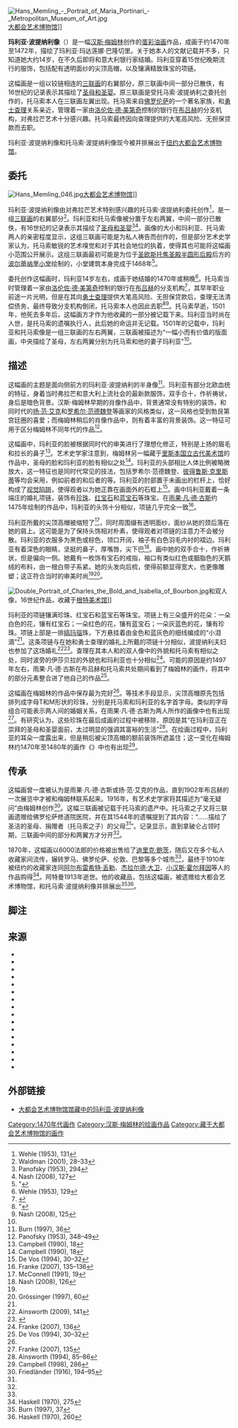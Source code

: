 [[File:Hans_Memling_-_Portrait_of_Maria_Portinari_-_Metropolitan_Museum_of_Art.jpg|thumb]][[大都会艺术博物馆|大都会艺术博物馆]]]]

'''玛利亚·波提纳利像'''（{{lang-it|Ritratto di Maria Portinari}}）是一幅[[汉斯·梅姆林|汉斯·梅姆林]]创作的[[蛋彩画|蛋彩]][[油画|油画]]作品，成画于约1470年至1472年，描绘了玛利亚·玛达莲娜·巴隆切里。关于她本人的文献记载并不多，只知道她大约14岁，在不久后即将和意大利银行家{{link-it|托马索·波提纳利|Tommaso Portinari}}结婚。玛利亚穿着15世纪晚期流行的服饰，包括配有透明面纱的尖顶高帽，以及镶满精致珠宝的项链。

这幅画是一组以铰链相连的[[三联画|三联画]]的右翼部分，原三联画中间一部分已散佚，有16世纪的记录表示其描绘了[[圣母玛利亚_(绘画)|圣母和圣婴]]。原三联画是受托马索·波提纳利之委托创作的，托马索本人在三联画左翼出现。托马索来自[[佛罗伦萨|佛罗伦萨]]的一个著名家族，和[[勇士查理|勇士查理]]关系亲近，管理着一家由[[洛伦佐·德·美第奇|洛伦佐·德·美第奇]]控制的银行在[[布吕赫|布吕赫]]的分支机构，对弗拉芒艺术十分感兴趣。托马索最终因向查理提供的大笔高风险、无担保贷款而去职。

玛利亚·波提纳利像和托马索·波提纳利像现今被并排展出于[[纽约|纽约]][[大都会艺术博物馆|大都会艺术博物馆]]。

==委托==
[[File:Hans_Memling_046.jpg|thumb]][[大都会艺术博物馆|大都会艺术博物馆]]]]

玛利亚·波提纳利像由对弗拉芒艺术特别感兴趣的托马索·波提纳利委托创作<ref>Wehle (1953), 131</ref>，是一组[[三联画|三联画]]的右翼部分<ref name="w2833">Waldman (2001), 28–33</ref>。玛利亚和托马索像被分置于左右两翼，中间一部分已散佚，有16世纪的记录表示其描绘了[[圣母玛利亚_(绘画)|圣母和圣婴]]<ref>Panofsky (1953), 294</ref><ref name="n127">Nash (2008), 127</ref>。画像的大小和玛利亚、托马索两人的亲密程度显示，这组三联画可能是为私人祷告而创作的，但是部分艺术史学家认为，托马索敏锐的艺术嗅觉和对于其社会地位的执着，使得其也可能将这幅画小范围公开展示。这组三联画最初可能是为位于[[圣欧斯托焦圣殿|圣欧斯托焦圣殿]][[半圆形后殿|半圆形后殿]]后方的[[波尔蒂纳里小堂|波尔蒂纳里小堂]]绘制的，小堂建筑本身完成于1468年<ref>"{{cite web|url=http://www.gettyimages.de/detail/nachrichtenfoto/santeustorgios-basilica-milan-portinari-chapel-tomb-of-nachrichtenfoto/629547251#|title=Sant'Eustorgio's basilica, Milan|publisher=J. Paul Getty Museum|accessdate=2016-05-13|archive-date=2016-10-09|archive-url=https://web.archive.org/web/20161009062421/http://www.gettyimages.de/detail/nachrichtenfoto/santeustorgios-basilica-milan-portinari-chapel-tomb-of-nachrichtenfoto/629547251|dead-url=no}}</ref>。

委托创作这幅画时，玛利亚14岁左右，成画于她结婚的1470年或稍晚<ref>Wehle (1953), 129</ref>。托马索当时管理着一家由[[洛伦佐·德·美第奇|洛伦佐·德·美第奇]]控制的银行在[[布吕赫|布吕赫]]的分支机构<ref>{{cite web|url=http://www.metmuseum.org/toah/works-of-art/14.40.626-27/|title=Tommaso di Folco Portinari|publisher=Metropolitan Museum of Art|location=New York|accessdate=2016-01-31|archive-date=2018-11-16|archive-url=https://web.archive.org/web/20181116043306/https://www.metmuseum.org/toah/works-of-art/14.40.626-27/|dead-url=no}}</ref>，其早年职业前途一片光明，但是在其向[[勇士查理|勇士查理]]提供大笔高风险、无担保贷款后，查理无法清偿债务，最终导致分支机构倒闭，托马索本人也因此去职<ref name="Th">"{{cite web|url=http://www.metmuseum.org/art/collection/search/437056?=&imgno=1&tabname=object-information|title=Tommaso di Folco Portinari (1428–1501); Maria Portinari (Maria Maddalena Baroncelli, born 1456)|publisher=Metropolitan Museum of Art|location=New York|accessdate=2016-03-17|archive-date=2018-11-16|archive-url=https://web.archive.org/web/20181116000907/https://www.metmuseum.org/art/collection/search/437056?=&imgno=1&tabname=object-information|dead-url=no}}</ref><ref name="n125">Nash (2008), 125</ref>。托马索早逝，1501年，他死去多年后，这幅画方才作为他收藏的一部分被记载下来。玛利亚当时尚在人世，是托马索的遗嘱执行人，此后她的命运并无记载。1501年的记载中，玛利亚和托马索像是一组三联画的左右两翼，三联画被描述为“一幅小而有价值的版面画，中央描绘了圣母，左右两翼分别为托马索和他的妻子玛利亚”<ref name="Th" />。

==描述==

这幅画的主题是面向侧前方的玛利亚·波提纳利的半身像<ref>Burn (1997), 36</ref>。玛利亚有部分北欧血统的特征，身着当时弗拉芒和意大利上流社会的最新款服饰，双手合十，作祈祷状，身后是暗色背景。汉斯·梅姆林早期的肖像作品中，背景通常没有特别的装饰，和同时代的[[扬·范·艾克|扬·范·艾克]]和[[罗希尔·范德魏登|罗希尔·范德魏登]]等画家的风格类似，这一风格也受到勃艮第宫廷圈的喜爱；而梅姆林稍后的肖像作品中，则有着丰富的背景装饰。这一特征可用于区分梅姆林不同年代的作品<ref>Panofsky (1953), 348–49</ref>。

{{multiple image
 | align        = left
 | direction    = 
 | header_align = 
 | footer_align = 
 | image1       = Hugo van der Goes Portinari 03.JPG
 | width1       = 138
 | caption1     = {{link-en|波提纳利祭坛画|Portinari Altarpiece}}中的玛利亚，约1475年，[[雨果·凡·德·古斯|雨果·凡·德·古斯]]作品，收藏于[[佛罗伦萨|佛罗伦萨]][[乌菲兹美术馆|乌菲兹美术馆]]
 | image2       = Hugo van der Goes Portinari 04.JPG
 | width2       = 138
 | caption2     = 波提纳利祭坛画中的玛格丽特，波提纳利夫妇之女，注意其和玛利亚相似的神情、举止和尖顶高帽
}}

这幅画中，玛利亚的脸被根据同时代的审美进行了理想化修正，特别是上扬的眉毛和拉长的鼻子<ref name="c18">Campbell (1990), 18</ref>。艺术史学家{{link-en|洛恩·坎贝尔|Lorne Campbell (art historian)}}注意到，梅姆林另一幅藏于[[里斯本|里斯本]][[国立古代美术馆|国立古代美术馆]]的作品中，圣母的脸和玛利亚的脸有相似之处<ref name="c18">Campbell (1990), 18</ref>。玛利亚的头部相比人体比例被略微放大，这一特征也是同时代常见的技法，包括罗希尔·范德魏登、[[彼得鲁斯·克里斯蒂|彼得鲁斯·克里斯蒂]]等均会采用，例如前者的{{link-en|仕女像|Portrait of a Lady (van der Weyden)}}和后者的{{link-en|年轻女孩像|Portrait of a Young Girl (Christus)}}等。玛利亚的肘部置于未画出的栏杆上，恰好构成了[[视觉陷阱|视觉陷阱]]，使得观者以为她正靠在画面外的石框上<ref name="dvd30">De Vos (1994), 30–32</ref>。画中玛利亚戴着一条端庄的婚礼项链，装饰有[[珍珠|珍珠]]、[[红宝石|红宝石]]和[[蓝宝石|蓝宝石]]等珠宝。在[[雨果·凡·德·古斯|雨果·凡·德·古斯]]约1475年绘制的作品{{link-en|波提纳利祭坛画|Portinari Altarpiece}}中，玛利亚的头饰十分相似，项链几乎完全一致<ref>Franke (2007), 135–136</ref>。

玛利亚所戴的尖顶高帽被缩短了<ref name="sf19">McConnell (1991), 19</ref>，同时周围缀有透明面纱，面纱从她的颈后落在她的肩上。这可能是为了保持头饰相对朴素，使得观者对项链的注意力不会被分散。玛利亚的衣服多为黑色或棕色，领口开阔，袖子有白色羽毛内衬的褶边。玛利亚有着深色的眼睛，坚挺的鼻子，厚嘴唇，尖下巴<ref name="n126">Nash (2008), 126</ref>。画中她的双手合十，作祈祷状，但是偏向一侧。她戴有一枚饰有宝石的戒指，袖口有类似红色或胭脂色的天鹅绒的布料，由一根白带子系紧。她的头发向后梳，使得前额显得宽大，也更像雕塑；这正符合当时的审美时尚<ref name="sf19" /><ref>Grössinger (1997), 60</ref>。

[[File:Double_Portrait_of_Charles_the_Bold_and_Isabella_of_Bourbon.jpg|right]]和{{link-en|波旁的伊莎贝拉|Isabella of Bourbon}}双人像，16世纪作品，收藏于[[根特美术馆|根特美术馆]]]]

玛利亚的项链镶满珍珠、红宝石和蓝宝石等珠宝。项链上有三朵盛开的花朵：一朵白色的花，镶有红宝石；一朵红色的花，镶有蓝宝石；一朵灰蓝色的花，镶有珍珠。项链上部是一排[[缟玛瑙|缟玛瑙]]珠，下方悬挂着由金色和蓝灰色的细线编成的“小泪滴”<ref name="sf19" />。这条项链与{{link-en|约克的玛格丽特|Margaret of York}}在她和勇士查理的婚礼上所戴的项链十分相似，波提纳利夫妇也参加了这场婚礼<ref>Ainsworth (2009), 141</ref><ref name="a2011">{{cite web|last=Ainsworth|first=Maryan|url=http://www.metmuseum.org/collection/the-collection-online/search/437056?=&imgno=1&tabname=object-information|title=Tommaso di Folco Portinari (1428–1501); Maria Portinari (Maria Maddalena Baroncelli, born 1456)|publisher=Metropolitan Museum of Art|location=New York|year=2011|accessdate=2016-02-07|archive-date=2016-02-14|archive-url=https://web.archive.org/web/20160214000345/http://www.metmuseum.org/collection/the-collection-online/search/437056?=&imgno=1&tabname=object-information|dead-url=no}}</ref>。查理在其本人和{{link-en|波旁的伊莎贝拉|Isabella of Bourbon}}的双人像中的外貌和托马索有相似之处，同时波旁的伊莎贝拉的外貌也和玛利亚也十分相似<ref>Franke (2007), 136</ref>。可能的原因是约1497年左右，雨果·凡·德·古斯在布吕赫和托马索共处期间看到了梅姆林的画作，将其中的部分元素整合进了他自己的作品<ref name="dvd30">De Vos (1994), 30–32</ref>。

这幅画在梅姆林的作品中保存最为完好<ref name="a2011" />。{{link-en|X射线成像术|Radiography}}等技术手段显示，尖顶高帽原先包括排列成字母T和M形状的珍珠，分别是托马索和玛利亚的名字首字母。类似的字母组合可能表示两人间的婚姻关系，在雨果·凡·德·古斯为两人所作的画像中也有出现<ref name="f135">Franke (2007), 135</ref>。有研究认为，这些珍珠在最后成画的过程中被移除，原因是其“在玛利亚正在崇拜的圣母和圣婴面前，太过明显的强调其富裕的生活”<ref>Ainsworth (1994), 85–86</ref>。在绘画过程中，玛利亚的耳朵一度露出来，但是稍后被尖顶高帽的额前装饰所遮盖住；这一变化在梅姆林约1470年至1480年的画作《{{link-en|多恩三联画|Donne Triptych}}》中也有出现<ref name="c286">Campbell (1998), 286</ref>。

==传承==

这幅画曾一度被认为是雨果·凡·德·古斯或扬·范·艾克的作品，直到1902年布吕赫的一次展览中才被和梅姆林联系起来。1916年，有艺术史学家将其描述为“毫无疑问”由梅姆林创作<ref>Friedländer (1916), 194–95</ref>。这幅三联画被记载于托马索的遗产中。托马索之子又将三联画遗赠给佛罗伦萨修道院医院，并在其1544年的遗嘱提到了其内容：“……描绘了圣洁的圣母、捐赠者（托马索之子）的父母<ref name="Th" />”。记录显示，直到拿破仑占领时期，三联画中间的部分和两翼方才分开<ref name="w2833" />。

1870年，这幅画以6000法郎的价格被出售给了[[迪里克·鲍茨|迪里克·鲍茨]]，随后又在多个私人收藏家间流传，辗转罗马、佛罗伦萨、伦敦、巴黎等多个城市<ref name="Th" />，最终于1910年被纽约的收藏家{{link-en|本杰明·阿特曼|Benjamin Altman}}连同[[阿尔布雷希特·丢勒|阿尔布雷希特·丢勒]]、[[杰拉尔德·大卫|杰拉尔德·大卫]]、[[小汉斯·霍尔拜因|小汉斯·霍尔拜因]]等人的作品购得<ref name="h275">Haskell (1970), 275</ref>。阿特曼1913年逝世。他的收藏品，包括这幅画，被遗赠给大都会艺术博物馆，和托马索·波提纳利像并排展出<ref name="B37">Burn (1997), 37</ref><ref name="h260">Haskell (1970), 260</ref>。

{{clear}}

==脚注==
{{Reflist|30em}}

==来源==
{{refbegin}}
* {{cite book|last=Ainsworth|first=Maryan|chapter=Hans Memling as a Draughtsman|title=Hans Memling: Essays|editor=Dirk De Vos|location=Ghent|year=1994|isbn=978-90-5544-030-6}}
* {{cite book|last=Ainsworth|first=Maryan||title=From Van Eyck to Bruegel: Early Netherlandish Paintings in the Metropolitan Museum of Art|location=New York|publisher=Metropolitan Museum of Art|year=2009|isbn=978-0-87099-870-6}}
* {{cite book|last=Burn|first=Barbara|title=Masterpieces of the Metropolitan Museum of Art|location=New York|publisher=Bulfinch Press|year=1997|isbn=978-0-87099-849-2}}
* {{cite book|last=Campbell|first=Lorne|title=Renaissance Portraits|location=Princeton|publisher=Princeton University Press|year=1990|isbn=978-0-300-04675-5}}
* {{cite book|last=Campbell|first=Lorne|title=The Fifteenth Century Netherlandish Schools|location=London|publisher=National Gallery Publications|year=1998|isbn=978-1-85709-171-7}}
* {{cite book|last=De Vos|first=Dirk|title=Hans Memling: The Complete Works|location=Ghent|publisher=Harry N Abrams|year=1994|isbn=978-0-8109-3649-2}}
* {{cite journal|last=Franke|first=Susanne|title=Between Status and Spiritual Salvation: The Portinari Triptych and Tommaso Portinari's Concern for His Memoria|journal=Simiolus: Netherlands Quarterly for the History of Art|volume=33|issue=3|year=2007|url=http://www.jstor.org/stable/20355357|page=123-144|access-date=2016-06-23|archive-date=2016-08-09|archive-url=https://web.archive.org/web/20160809163959/http://www.jstor.org/stable/20355357|dead-url=no}}
* {{cite journal|first=Max Jakob|last=Friedländer|title=The Altman Memlings at the Metropolitan Museum of Art|journal=Art in America|issue=4|year=1916}}
* {{cite book|last=Grössinger|first=Christa|title=Picturing women in late Medieval and Renaissance art|location=Manchester|publisher=Manchester University Press|year=1997|isbn=978-0-7190-4109-9}}
* {{cite journal|last=Haskell|first=Francis|title=The Benjamin Altman Bequest|location=New York|journal=Metropolitan Museum Journal|volume=3|year=1970}}
* {{cite book|last=McConnell|first=Sophie|url=http://www.metmuseum.org/art/metpublications/Metropolitan_Jewelry|title=Metropolitan Jewelry|location=New York|publisher=Metropolitan Museum of Art|year=1991|isbn=978-0-300-04675-5|access-date=2016-06-22|archive-date=2016-06-18|archive-url=https://web.archive.org/web/20160618175647/http://www.metmuseum.org/art/metpublications/Metropolitan_Jewelry|dead-url=no}}
* {{cite book|last=Nash|first=Susie|title=Northern Renaissance art|url=https://archive.org/details/northernrenaissa0000nash|location=Oxford|publisher=Oxford University Press|year=2008|isbn=978-0-19-284269-5}}
* {{cite book|last=Panofsky|first=Erwin|title=Early Netherlandish Painting|location=London|publisher=Harper Collins|year=1953|isbn=978-0-06-430002-5}}
* {{cite book|last=Périer-d'Ieteren|first=Catheline|title=Dieric Bouts: The Complete Works|location=Brussels|publisher=Thames & Hudson 2006|isbn=978-90-6153-638-3}}
* {{cite journal|last=Waldman|first=Louis Alexander|title=New Documents for Memling's Portinari Portraits in the Metropolitan Museum of Art|journal=Apollo|issue=153|year=2001}}
* {{cite journal|last=Wehle|first=Harry|url=https://www.metmuseum.org/pubs/bulletins/1/pdf/3257558.pdf.bannered.pdf|title=Maria Portinari|journal=The Metropolitan Museum of Art Bulletin|year=1953|access-date=2016-06-22|archive-date=2019-08-06|archive-url=https://web.archive.org/web/20190806070048/https://www.metmuseum.org/pubs/bulletins/1/pdf/3257558.pdf.bannered.pdf|dead-url=no}}
{{refend}}

==外部链接==
*[http://www.metmuseum.org/art/collection/search/437056 大都会艺术博物馆馆藏中的玛利亚·波提纳利像] {{Wayback|url=http://www.metmuseum.org/art/collection/search/437056 |date=20160312201453 }}
{{Commons|Hans Memling|汉斯·梅姆林}}

[[Category:1470年代画作|Category:1470年代画作]]
[[Category:汉斯·梅姆林的绘画作品|Category:汉斯·梅姆林的绘画作品]]
[[Category:藏于大都会艺术博物馆的画作|Category:藏于大都会艺术博物馆的画作]]